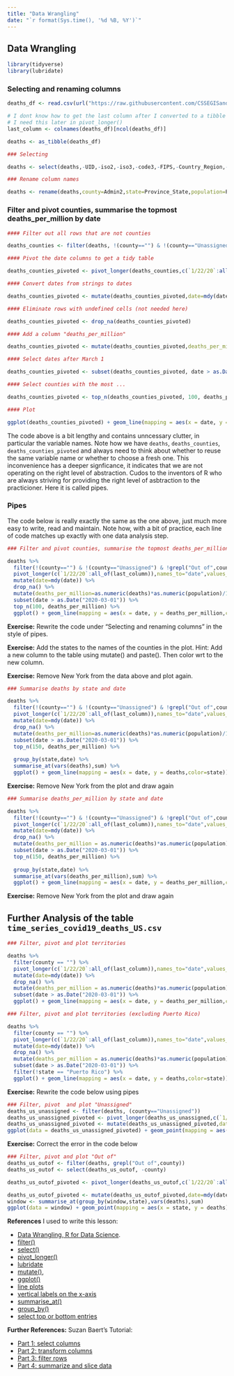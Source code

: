 ```yaml
---
title: "Data Wrangling"
date: "`r format(Sys.time(), '%d %B, %Y')`"
---
```


## Data Wrangling

```r
library(tidyverse)
library(lubridate)
```

### Selecting and renaming columns

```r

deaths_df <- read.csv(url("https://raw.githubusercontent.com/CSSEGISandData/COVID-19/master/csse_covid_19_data/csse_covid_19_time_series/time_series_covid19_deaths_US.csv"),check.names = FALSE)

# I dont know how to get the last column after I converted to a tibble
# I need this later in pivot_longer()
last_column <- colnames(deaths_df)[ncol(deaths_df)]

deaths <- as_tibble(deaths_df)

### Selecting

deaths <- select(deaths,-UID,-iso2,-iso3,-code3,-FIPS,-Country_Region,-Lat,-Long_,-Combined_Key)

### Rename column names

deaths <- rename(deaths,county=Admin2,state=Province_State,population=Population)
```

### Filter and pivot counties, summarise the topmost deaths_per_million by date

```r

#### Filter out all rows that are not counties

deaths_counties <- filter(deaths, !(county=="") & !(county=="Unassigned") & !grepl("Out of",county))

#### Pivot the date columns to get a tidy table

deaths_counties_pivoted <- pivot_longer(deaths_counties,c(`1/22/20`:all_of(last_column)),names_to="date",values_to="deaths")

#### Convert dates from strings to dates

deaths_counties_pivoted <- mutate(deaths_counties_pivoted,date=mdy(date))

#### Eliminate rows with undefined cells (not needed here)

deaths_counties_pivoted <- drop_na(deaths_counties_pivoted)

#### Add a column "deaths_per_million"

deaths_counties_pivoted <- mutate(deaths_counties_pivoted,deaths_per_million=as.numeric(deaths)*as.numeric(population)/1000000)

#### Select dates after March 1

deaths_counties_pivoted <- subset(deaths_counties_pivoted, date > as.Date("2020-03-01"))

#### Select counties with the most ...

deaths_counties_pivoted <- top_n(deaths_counties_pivoted, 100, deaths_per_million)

#### Plot

ggplot(deaths_counties_pivoted) + geom_line(mapping = aes(x = date, y = deaths_per_million,color=county)) 
```

The code above is a bit lengthy and contains unncessary clutter, in particular the variable names. Note how we have `deaths`, `deaths_counties`, `deaths_counties_pivoted` and always need to think about whether to reuse the same variable name or whether to choose a fresh one. This inconvenience has a deeper signficance, it indicates that we are not operating on the right level of abstraction. Cudos to the inventors of R who are always striving for providing the right level of asbtraction to the practicioner. Here it is called pipes.

### Pipes

The code below is really exactly the same as the one above, just much more easy to write, read and maintain. Note how, with a bit of practice, each line of code matches up exactly with one data analysis step. 

```r
### Filter and pivot counties, summarise the topmost deaths_per_million by date

deaths %>% 
  filter(!(county=="") & !(county=="Unassigned") & !grepl("Out of",county)) %>%
  pivot_longer(c(`1/22/20`:all_of(last_column)),names_to="date",values_to="deaths") %>%
  mutate(date=mdy(date)) %>%
  drop_na() %>%
  mutate(deaths_per_million=as.numeric(deaths)*as.numeric(population)/1000000) %>%
  subset(date > as.Date("2020-03-01")) %>%
  top_n(100, deaths_per_million) %>%
  ggplot() + geom_line(mapping = aes(x = date, y = deaths_per_million,color=county)) 
```

**Exercise:** Rewrite the code under "Selecting and renaming columns" in the style of pipes.

**Exercise:** Add the states to the names of the counties in the plot. Hint: Add a new column to the table using mutate() and paste(). Then color wrt to the new column.

**Exercise:** Remove New York from the data above and plot again.

```r
### Summarise deaths by state and date

deaths %>% 
  filter(!(county=="") & !(county=="Unassigned") & !grepl("Out of",county)) %>%
  pivot_longer(c(`1/22/20`:all_of(last_column)),names_to="date",values_to="deaths") %>%
  mutate(date=mdy(date)) %>%
  drop_na() %>%
  mutate(deaths_per_million=as.numeric(deaths)*as.numeric(population)/1000000) %>%
  subset(date > as.Date("2020-03-01")) %>%
  top_n(150, deaths_per_million) %>%
  
  group_by(state,date) %>%
  summarise_at(vars(deaths),sum) %>%
  ggplot() + geom_line(mapping = aes(x = date, y = deaths,color=state)) 
```

**Exercise:** Remove New York from the plot and draw again

```r
### Summarise deaths_per_million by state and date

deaths %>% 
  filter(!(county=="") & !(county=="Unassigned") & !grepl("Out of",county)) %>%
  pivot_longer(c(`1/22/20`:all_of(last_column)),names_to="date",values_to="deaths") %>%
  mutate(date=mdy(date)) %>%
  drop_na() %>%
  mutate(deaths_per_million = as.numeric(deaths)*as.numeric(population)/1000000) %>%
  subset(date > as.Date("2020-03-01")) %>%
  top_n(150, deaths_per_million) %>%
  
  group_by(state,date) %>%
  summarise_at(vars(deaths_per_million),sum) %>%
  ggplot() + geom_line(mapping = aes(x = date, y = deaths_per_million,color=state)) 
```

**Exercise:** Remove New York from the plot and draw again

## Further Analysis of the table `time_series_covid19_deaths_US.csv`

```r
### Filter, pivot and plot territories

deaths %>%
  filter(county == "") %>%
  pivot_longer(c(`1/22/20`:all_of(last_column)),names_to="date",values_to="deaths") %>%
  mutate(date=mdy(date)) %>%
  drop_na() %>%
  mutate(deaths_per_million = as.numeric(deaths)*as.numeric(population)/1000000) %>%
  subset(date > as.Date("2020-03-01")) %>%
  ggplot() + geom_line(mapping = aes(x = date, y = deaths_per_million,color=state)) 
```

```r
### Filter, pivot and plot territories (excluding Puerto Rico)

deaths %>%
  filter(county == "") %>%
  pivot_longer(c(`1/22/20`:all_of(last_column)),names_to="date",values_to="deaths") %>%
  mutate(date=mdy(date)) %>%
  drop_na() %>%
  mutate(deaths_per_million = as.numeric(deaths)*as.numeric(population)/1000000) %>%
  subset(date > as.Date("2020-03-01")) %>%
  filter(!state == "Puerto Rico") %>%
  ggplot() + geom_line(mapping = aes(x = date, y = deaths,color=state)) 
```

**Exercise:** Rewrite the code below using pipes

```r
### Filter, pivot  and plot "Unassigned"
deaths_us_unassigned <- filter(deaths, (county=="Unassigned"))
deaths_us_unassigned_pivoted <- pivot_longer(deaths_us_unassigned,c(`1/22/20`:all_of(last_column)),names_to="date",values_to="deaths")
deaths_us_unassigned_pivoted <- mutate(deaths_us_unassigned_pivoted,date=mdy(date))
ggplot(data = deaths_us_unassigned_pivoted) + geom_point(mapping = aes(x = state, y = deaths)) + theme(axis.text.x = element_text(angle = 90, hjust = 1))
```

**Exercise:** Correct the error in the code below

```r
### Filter, pivot and plot "Out of"
deaths_us_outof <- filter(deaths, grepl("Out of",county))
deaths_us_outof <- select(deaths_us_outof, -county)

deaths_us_outof_pivoted <- pivot_longer(deaths_us_outof,c(`1/22/20`:all_of(last_column)),names_to="date",values_to="deaths")

deaths_us_outof_pivoted <- mutate(deaths_us_outof_pivoted,date=mdy(date))
window <- summarise_at(group_by(window,state),vars(deaths),sum)
ggplot(data = window) + geom_point(mapping = aes(x = state, y = deaths)) + theme(axis.text.x = element_text(angle = 90, hjust = 1))
```


**References** I used to write this lesson:

- [Data Wrangling, R for Data Science](https://r4ds.had.co.nz/wrangle-intro.html). 
- [filter()](https://r4ds.had.co.nz/transform.html#filter-rows-with-filter)
- [select()](https://r4ds.had.co.nz/transform.html#select)
- [pivot_longer()](https://r4ds.had.co.nz/tidy-data.html#pivoting)
- [lubridate](https://lubridate.tidyverse.org/)
- [mutate()](https://dplyr.tidyverse.org/reference/mutate.html), 
- [ggplot()](https://r4ds.had.co.nz/data-visualisation.html#creating-a-ggplot)
- [line plots](http://www.sthda.com/english/wiki/ggplot2-line-plot-quick-start-guide-r-software-and-data-visualization)
- [vertical labels on the x-axis](https://stackoverflow.com/a/1331400/4600290)
- [summarise_at()](https://suzan.rbind.io/2018/04/dplyr-tutorial-4/#summarise-at)
- [group_by()](https://dplyr.tidyverse.org/reference/group_by.html)
- [select top or bottom entries](https://dplyr.tidyverse.org/reference/top_n.html)

**Further References:** Suzan Baert's Tutorial:
  
- [Part 1: select columns](https://suzan.rbind.io/2018/01/dplyr-tutorial-1/)
- [Part 2: transform columns](https://suzan.rbind.io/2018/02/dplyr-tutorial-2/)
- [Part 3: filter rows](https://suzan.rbind.io/2018/02/dplyr-tutorial-3/)
- [Part 4: summarize and slice data](https://suzan.rbind.io/2018/04/dplyr-tutorial-4/)

